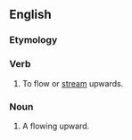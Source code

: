 ==English==

===Etymology===
{{prefix|up|flow|lang=en}}

===Verb===
{{en-verb}}

# {{lb|en|intransitive|obsolete}} To flow or [[stream]] upwards.
#: {{rfquotek|Robert Southey}}

===Noun===
{{en-noun}}

# A flowing upward.
